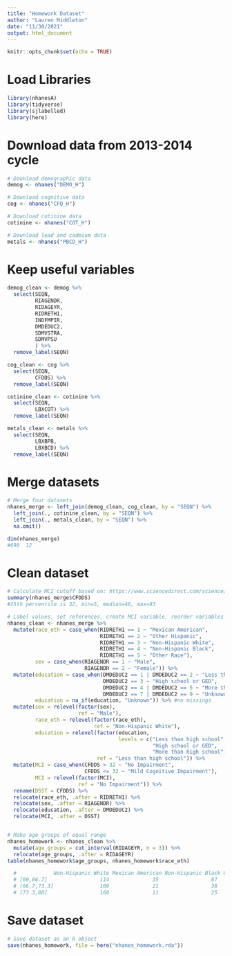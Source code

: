 ---
title: "Homework Dataset"
author: "Lauren Middleton"
date: "11/30/2021"
output: html_document
---

```{r setup, include=FALSE}
knitr::opts_chunk$set(echo = TRUE)
```

# Load Libraries

```{r}
library(nhanesA)
library(tidyverse)
library(sjlabelled)
library(here)
```


# Download data from 2013-2014 cycle

```{r}

# Download demographic data
demog <- nhanes("DEMO_H")

# Download cognitive data
cog <- nhanes("CFQ_H")

# Download cotinine data
cotinine <- nhanes("COT_H")

# Download lead and cadmium data
metals <- nhanes("PBCD_H")
```


# Keep useful variables

```{r}

demog_clean <- demog %>%
  select(SEQN,
         RIAGENDR,
         RIDAGEYR,
         RIDRETH1,
         INDFMPIR,
         DMDEDUC2,
         SDMVSTRA,
         SDMVPSU
         ) %>%
  remove_label(SEQN)

cog_clean <- cog %>%
  select(SEQN,
         CFDDS) %>%
  remove_label(SEQN)

cotinine_clean <- cotinine %>%
  select(SEQN,
         LBXCOT) %>%
  remove_label(SEQN)

metals_clean <- metals %>%
  select(SEQN,
         LBXBPB,
         LBXBCD) %>%
  remove_label(SEQN)
```


# Merge datasets

```{r}

# Merge four datasets
nhanes_merge <- left_join(demog_clean, cog_clean, by = "SEQN") %>%
  left_join(., cotinine_clean, by = "SEQN") %>%
  left_join(., metals_clean, by = "SEQN") %>%
  na.omit()

dim(nhanes_merge)
#698  12
```


# Clean dataset

```{r}

# Calculate MCI cutoff based on: https://www.sciencedirect.com/science/article/pii/S0160412014003250?via%3Dihub
summary(nhanes_merge$CFDDS)
#25th percentile is 32, min=5, median=46, max=93

# Label values, set references, create MCI variable, reorder variables
nhanes_clean <- nhanes_merge %>%
  mutate(race_eth = case_when(RIDRETH1 == 1 ~ "Mexican American",
                              RIDRETH1 == 2 ~ "Other Hispanic",
                              RIDRETH1 == 3 ~ "Non-Hispanic White",
                              RIDRETH1 == 4 ~ "Non-Hispanic Black",
                              RIDRETH1 == 5 ~ "Other Race"),
         sex = case_when(RIAGENDR == 1 ~ "Male",
                         RIAGENDR == 2 ~ "Female")) %>%
  mutate(education = case_when(DMDEDUC2 == 1 | DMDEDUC2 == 2 ~ "Less than high school",
                               DMDEDUC2 == 3 ~ "High school or GED",
                               DMDEDUC2 == 4 | DMDEDUC2 == 5 ~ "More than high school",
                               DMDEDUC2 == 7 | DMDEDUC2 == 9 ~ "Unknown"),
         education = na_if(education, "Unknown")) %>% #no missings
  mutate(sex = relevel(factor(sex),
                       ref = "Male"),
         race_eth = relevel(factor(race_eth),
                            ref = "Non-Hispanic White"),
         education = relevel(factor(education,
                                    levels = c("Less than high school",
                                               "High school or GED",
                                               "More than high school")),
                             ref = "Less than high school")) %>%
  mutate(MCI = case_when(CFDDS > 32 ~ "No Impairment",
                         CFDDS <= 32 ~ "Mild Cognitive Impairment"),
         MCI = relevel(factor(MCI),
                       ref = "No Impairment")) %>%
  rename(DSST = CFDDS) %>%
  relocate(race_eth, .after = RIDRETH1) %>%
  relocate(sex, .after = RIAGENDR) %>%
  relocate(education, .after = DMDEDUC2) %>%
  relocate(MCI, .after = DSST)


# Make age groups of equal range
nhanes_homework <- nhanes_clean %>%
  mutate(age_groups = cut_interval(RIDAGEYR, n = 3)) %>%
  relocate(age_groups, .after = RIDAGEYR)
table(nhanes_homework$age_groups, nhanes_homework$race_eth)

  #            Non-Hispanic White Mexican American Non-Hispanic Black Other Hispanic Other Race
  # [60,66.7]                 114              35                 67              31    26
  # (66.7,73.3]               109              21                 38              17    26
  # (73.3,80]                 160              11                 25               7    11
```


# Save dataset

```{r}

# Save dataset as an R object
save(nhanes_homework, file = here("nhanes_homework.rda"))
```